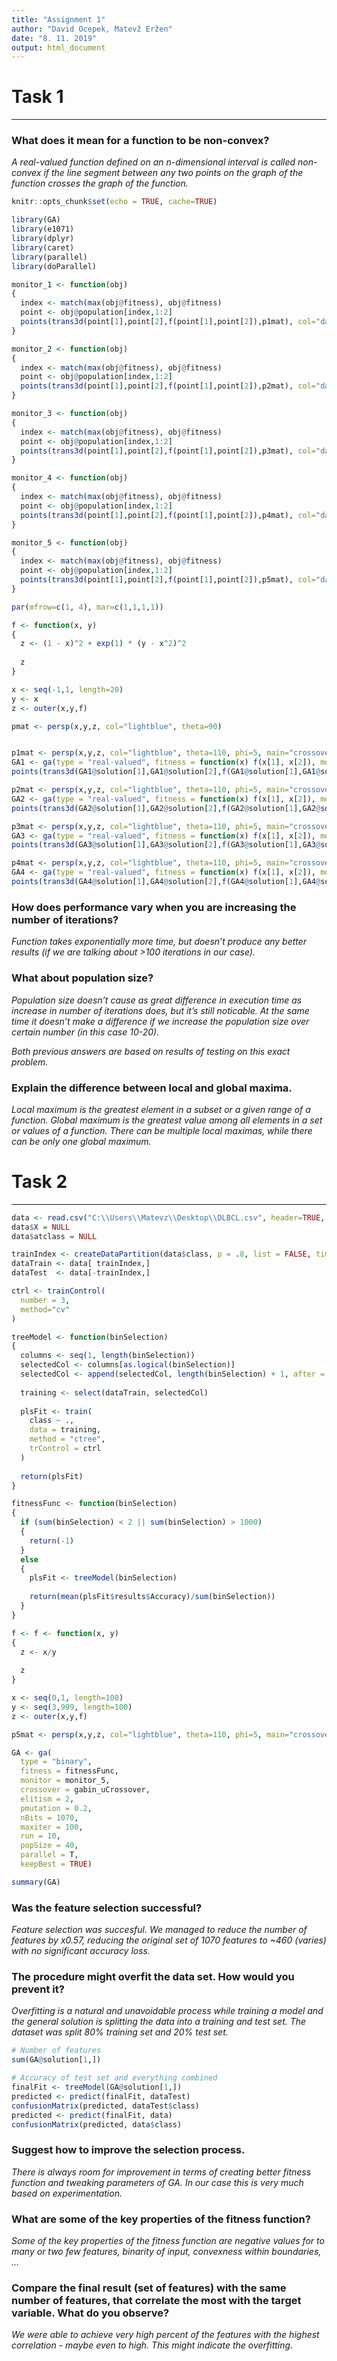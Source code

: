 ```yaml
---
title: "Assignment 1"
author: "David Ocepek, Matevž Eržen"
date: "8. 11. 2019"
output: html_document
---
```


# Task 1

-----

### What does it mean for a function to be non-convex?

*A real-valued function defined on an n-dimensional interval is called non-convex if the line segment between any two points on the graph of the function crosses the graph of the function.*

```r
knitr::opts_chunk$set(echo = TRUE, cache=TRUE)

library(GA)
library(e1071)
library(dplyr)
library(caret)
library(parallel)
library(doParallel)

monitor_1 <- function(obj) 
{
  index <- match(max(obj@fitness), obj@fitness)
  point <- obj@population[index,1:2]
  points(trans3d(point[1],point[2],f(point[1],point[2]),p1mat), col="darkred", pch=4)
}

monitor_2 <- function(obj) 
{
  index <- match(max(obj@fitness), obj@fitness)
  point <- obj@population[index,1:2]
  points(trans3d(point[1],point[2],f(point[1],point[2]),p2mat), col="darkred", pch=4)
}

monitor_3 <- function(obj) 
{
  index <- match(max(obj@fitness), obj@fitness)
  point <- obj@population[index,1:2]
  points(trans3d(point[1],point[2],f(point[1],point[2]),p3mat), col="darkred", pch=4)
}

monitor_4 <- function(obj) 
{
  index <- match(max(obj@fitness), obj@fitness)
  point <- obj@population[index,1:2]
  points(trans3d(point[1],point[2],f(point[1],point[2]),p4mat), col="darkred", pch=4)
}

monitor_5 <- function(obj) 
{
  index <- match(max(obj@fitness), obj@fitness)
  point <- obj@population[index,1:2]
  points(trans3d(point[1],point[2],f(point[1],point[2]),p5mat), col="darkred", pch=4)
}

par(mfrow=c(1, 4), mar=c(1,1,1,1))
```

```r

f <- function(x, y)
{
  z <- (1 - x)^2 + exp(1) * (y - x^2)^2
  
  z
}

x <- seq(-1,1, length=20)
y <- x
z <- outer(x,y,f)

pmat <- persp(x,y,z, col="lightblue", theta=90)


p1mat <- persp(x,y,z, col="lightblue", theta=110, phi=5, main="crossover=blx, pmutation=0.1")
GA1 <- ga(type = "real-valued", fitness = function(x) f(x[1], x[2]), monitor = monitor_1, maxiter = 100, popSize = 50, lower = c(-1, -1), upper = c(1, 1), crossover = gareal_blxCrossover, pmutation = 0.1)
points(trans3d(GA1@solution[1],GA1@solution[2],f(GA1@solution[1],GA1@solution[2]),p1mat), col="red", pch=21)

p2mat <- persp(x,y,z, col="lightblue", theta=110, phi=5, main="crossover=blx, pmutation=0.5")
GA2 <- ga(type = "real-valued", fitness = function(x) f(x[1], x[2]), monitor = monitor_2, maxiter = 100, popSize = 50, lower = c(-1, -1), upper = c(1, 1), crossover = gareal_blxCrossover, pmutation = 0.5)
points(trans3d(GA2@solution[1],GA2@solution[2],f(GA2@solution[1],GA2@solution[2]),p2mat), col="red", pch=21)

p3mat <- persp(x,y,z, col="lightblue", theta=110, phi=5, main="crossover=laplace, pmutation=0.1")
GA3 <- ga(type = "real-valued", fitness = function(x) f(x[1], x[2]), monitor = monitor_3, maxiter = 100, popSize = 50, lower = c(-1, -1), upper = c(1, 1), crossover = gareal_laplaceCrossover, pmutation = 0.1)
points(trans3d(GA3@solution[1],GA3@solution[2],f(GA3@solution[1],GA3@solution[2]),p3mat), col="red", pch=21)

p4mat <- persp(x,y,z, col="lightblue", theta=110, phi=5, main="crossover=laplace, pmutation=0.5")
GA4 <- ga(type = "real-valued", fitness = function(x) f(x[1], x[2]), monitor = monitor_4, maxiter = 100, popSize = 50, lower = c(-1, -1), upper = c(1, 1), crossover = gareal_laplaceCrossover, pmutation = 0.5)
points(trans3d(GA4@solution[1],GA4@solution[2],f(GA4@solution[1],GA4@solution[2]),p4mat), col="red", pch=21)

```

### How does performance vary when you are increasing the number of iterations?

*Function takes exponentially more time, but doesn't produce any better results (if we are talking about >100 iterations in our case).*

### What about population size?

*Population size doesn't cause as great difference in execution time as increase in number of iterations does, but it's still noticable. At the same time it doesn't make a difference if we increase the population size over certain number (in this case 10-20).*

*Both previous answers are based on results of testing on this exact problem.*

### Explain the difference between local and global maxima.

*Local maximum is the greatest element in a subset or a given range of a function. Global maximum is the greatest value among all elements in a set or values of a function. There can be multiple local maximas, while there can be only one global maximum.*


# Task 2

----

```r

data <- read.csv("C:\\Users\\Matevz\\Desktop\\DLBCL.csv", header=TRUE, sep=",")
data$X = NULL
data$atclass = NULL

trainIndex <- createDataPartition(data$class, p = .8, list = FALSE, times = 1)
dataTrain <- data[ trainIndex,]
dataTest  <- data[-trainIndex,]

ctrl <- trainControl(
  number = 3,
  method="cv"
)

treeModel <- function(binSelection)
{
  columns <- seq(1, length(binSelection))
  selectedCol <- columns[as.logical(binSelection)]
  selectedCol <- append(selectedCol, length(binSelection) + 1, after = length(selectedCol))
  
  training <- select(dataTrain, selectedCol)
  
  plsFit <- train(
    class ~ .,
    data = training,
    method = "ctree",
    trControl = ctrl
  )
  
  return(plsFit)
}

fitnessFunc <- function(binSelection)
{
  if (sum(binSelection) < 2 || sum(binSelection) > 1000)
  {
    return(-1)
  }
  else 
  {
    plsFit <- treeModel(binSelection)
    
    return(mean(plsFit$results$Accuracy)/sum(binSelection))
  }
}

f <- f <- function(x, y)
{
  z <- x/y
  
  z
}

x <- seq(0,1, length=100)
y <- seq(3,999, length=100)
z <- outer(x,y,f)

p5mat <- persp(x,y,z, col="lightblue", theta=110, phi=5, main="crossover=gabin_uCrossover, pmutation=0.2")

GA <- ga(
  type = "binary", 
  fitness = fitnessFunc,
  monitor = monitor_5,
  crossover = gabin_uCrossover, 
  elitism = 2, 
  pmutation = 0.2,
  nBits = 1070, 
  maxiter = 100,
  run = 10, 
  popSize = 40, 
  parallel = T, 
  keepBest = TRUE)

summary(GA)

```

### Was the feature selection successful?

*Feature selection was succesful. We managed to reduce the number of features by x0.57, reducing the original set of 1070 features to ~460 (varies) with no significant accuracy loss.*

### The procedure might overfit the data set. How would you prevent it?

*Overfitting is a natural and unavoidable process while training a model and the general solution is splitting the data into a training and test set. The dataset was split 80% training set and 20% test set.*

```r
# Number of features
sum(GA@solution[1,])

# Accuracy of test set and everything combined
finalFit <- treeModel(GA@solution[1,])
predicted <- predict(finalFit, dataTest)
confusionMatrix(predicted, dataTest$class)
predicted <- predict(finalFit, data)
confusionMatrix(predicted, data$class)

```

### Suggest how to improve the selection process.

*There is always room for improvement in terms of creating better fitness function and tweaking parameters of GA. In our case this is very much based on experimentation.*

### What are some of the key properties of the fitness function?

*Some of the key properties of the fitness function are negative values for to many or two few features, binarity of input, convexness within boundaries, ...*

### Compare the final result (set of features) with the same number of features, that correlate the most with the target variable. What do you observe?

*We were able to achieve very high percent of the features with the highest correlation - maybe even to high. This might indicate the overfitting.*





